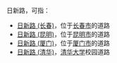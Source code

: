 日新路，可指：
*[[日新路_(长春)|日新路 (长春)]]，位于[[长春市|长春市]]的道路
*[[日新路_(昆明)|日新路 (昆明)]]，位于[[昆明市|昆明市]]的道路
*[[日新路_(厦门)|日新路 (厦门)]]，位于[[厦门市|厦门市]]的道路
*[[日新路_(清华)|日新路 (清华)]]，[[清华大学|清华大学]]校园道路

{{disambig|Cat=街道名消歧義}}